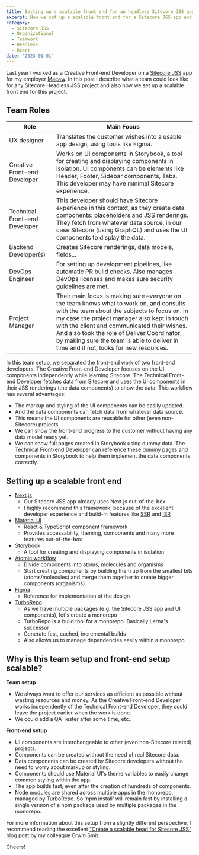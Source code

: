 ```yaml
---
title: Setting up a scalable front end for an headless Sitecore JSS app in a multidisciplinary team
excerpt: How we set up a scalable front end for a Sitecore JSS app and what roles and competences could be in a team for any related project.
category:
  - Sitecore JSS
  - Organizational
  - Teamwork
  - Headless
  - React
date: '2023-01-01'
---
```


Last year I worked as a Creative Front-end Developer on a [Sitecore JSS](https://doc.sitecore.com/xp/en/developers/hd/190/sitecore-headless-development/introducing-sitecore-javascript-rendering-sdk.html) app for my employer [Macaw](https://macaw.nl).
In this post I describe what a team could look like for any Sitecore Headless JSS project and also how we set up a scalable front end for this project.

## Team Roles

| Role                          | Main Focus                                                                                                                                                                                                                                                                                                                                                                     |
| ----------------------------- | ------------------------------------------------------------------------------------------------------------------------------------------------------------------------------------------------------------------------------------------------------------------------------------------------------------------------------------------------------------------------------ |
| UX designer                   | Translates the customer wishes into a usable app design, using tools like Figma.                                                                                                                                                                                                                                                                                               |
| Creative Front-end Developer  | Works on UI components in Storybook, a tool for creating and displaying components in isolation. UI components can be elements like Header, Footer, Sidebar components, Tabs. This developer may have minimal Sitecore experience.                                                                                                                                             |
| Technical Front-end Developer | This developer should have Sitecore experience in this context, as they create data components: placeholders and JSS renderings. They fetch from whatever data source, in our case Sitecore (using GraphQL) and uses the UI components to display the data.                                                                                                                    |
| Backend Developer(s)          | Creates Sitecore renderings, data models, fields...                                                                                                                                                                                                                                                                                                                            |
| DevOps Engineer               | For setting up development pipelines, like automatic PR build checks. Also manages DevOps licenses and makes sure security guidelines are met.                                                                                                                                                                                                                                 |
| Project Manager               | Their main focus is making sure everyone on the team knows what to work on, and consults with the team about the subjects to focus on. In my case the project manager also kept in touch with the client and communicated their wishes. And also took the role of Deliver Coordinator, by making sure the team is able to deliver in time and if not, looks for new resources. |

In this team setup, we separated the front-end work of two front-end developers. The Creative Front-end Developer focuses on the UI components independently while learning Sitecore.
The Technical Front-end Developer fetches data from Sitecore and uses the UI components in their JSS renderings (the data components) to show the data. This workflow has several advantages:

- The markup and styling of the UI components can be easily updated.
- And the data components can fetch data from whatever data source.
- This means the UI components are reusable for other (even non-Sitecore) projects.
- We can show the front-end progress to the customer without having any data model ready yet.
- We can show full pages created in Storybook using dummy data. The Technical Front-end Developer can reference these dummy pages and components in Storybook to help them implement the data components correctly.

## Setting up a scalable front end

- [Next.js](https://nextjs.org/)
  - Our Sitecore JSS app already uses Next.js out-of-the-box
  - I highly recommend this framework, because of the excellent developer experience and build-in features like [SSR](https://nextjs.org/docs/basic-features/data-fetching/get-server-side-props) and [ISR](https://nextjs.org/docs/basic-features/data-fetching/incremental-static-regeneration)
- [Material UI](https://mui.com/material-ui/getting-started/overview/)
  - React & TypeScript component framework
  - Provides accessability, theming, components and many more features out-of-the-box
- [Storybook](https://storybook.js.org)
  - A tool for creating and displaying components in isolation
- [Atomic workflow](https://atomicdesign.bradfrost.com/table-of-contents/)
  - Divide components into atoms, molecules and organisms
  - Start creating components by building them up from the smallest bits (atoms/molecules) and merge them together to create bigger components (organisms)
- [Figma](https://figma.com)
  - Reference for implementation of the design
- [TurboRepo](https://turbo.build/)
  - As we have multiple packages (e.g. the Sitecore JSS app and UI components), let's create a monorepo
  - TurboRepo is a build tool for a monorepo. Basically Lerna's successor
  - Generate fast, cached, incremental builds
  - Also allows us to manage dependencies easily within a monorepo

## Why is this team setup and front-end setup scalable?

**Team setup**

- We always want to offer our services as efficient as possible without wasting resources and money. As the Creative Front-end Developer works independently of the Technical Front-end Developer, they could leave the project earlier when the work is done.
- We could add a QA Tester after some time, etc..

**Front-end setup**

- UI components are interchangeable to other (even non-Sitecore related) projects.
- Components can be created without the need of real Sitecore data.
- Data components can be created by Sitecore developers without the need to worry about markup or styling.
- Components should use Material UI's theme variables to easily change common styling within the app.
- The app builds fast, even after the creation of hundreds of components.
- Node modules are shared across multiple apps in the monorepo, managed by TurboRepo. So 'npm install' will remain fast by installing a single version of a npm package used by multiple packages in the monorepo.

For more information about this setup from a slightly different perspective, I recommend reading the excellent ["Create a scalable head for Sitecore JSS"](https://www.erwinsmit.com/scalable-head/) blog post by my colleague Erwin Smit.

Cheers!
